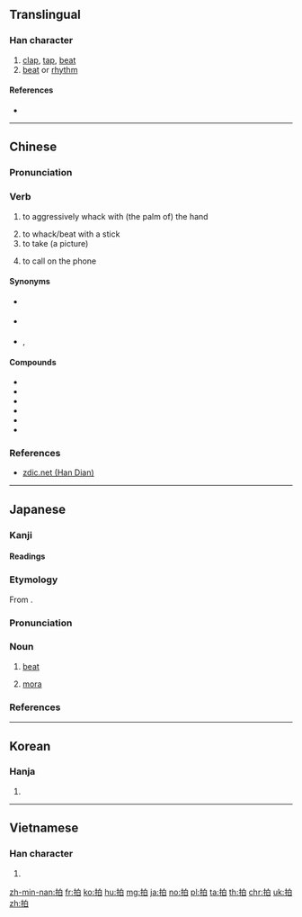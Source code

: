 ==Translingual==

===Han character===
{{Han char|rn=64|rad=手|as=05|sn=8|four=56000|canj=QHA|ids=⿰扌白}}

# [[clap]], [[tap]], [[beat]]
# [[beat]] or [[rhythm]]

====References====
* {{Han ref|kx=0425.070|dkj=11952|dj=0773.120|hdz=31854.030|uh=62CD|ud=25293|bh=A9E7|bd=43495}}

----

==Chinese==
{{zh-forms}}

===Pronunciation===
{{zh-pron
|m=pāi
|c=paak3
|mn=phah
|mc=y
|oc=y
|ma=zh-pāi.ogg
|cat=v,n
}}

===Verb===
{{zh-verb}}

# to aggressively whack with (the palm of) the hand
#: {{zh-usex|拍 尻川|to spank someone's bottom|MN}}
# to whack/beat with a stick
# to take (a picture)
#: {{zh-usex|他 拍 的 照片 全部 都 是 太 曝光 的。|The pictures he '''took''' are all overexposed.}}
# {{lb|zh|Min Nan}} to call on the phone
#: {{zh-usex|拍 電話|to call someone on the phone|MN}}
#: {{zh-usex|拍 手機|to call someone's cellphone|MN}}

====Synonyms====
* {{sense|to whack}} {{zh-l|打}}
* {{sense|to take a picture}} {{qualifier|Cantonese}} {{zh-l|影}}
* {{sense|to call on the phone}} {{qualifier|Min Nan}} {{zh-l|扣}}, {{qualifier|Mandarin|Cantonese}} {{zh-l|打}}

====Compounds====
* {{zh-l|拍板}}
* {{zh-l|拍馬屁}}
* {{zh-l|拍賣}}
* {{zh-l|拍攝}}
* {{zh-l|拍手}}
* {{zh-l|拍照}}

===References===
* [http://www.zdic.net/z/1a/js/62CD.htm zdic.net (Han Dian)]

{{zh-cat|Photography}}

----

==Japanese==

===Kanji===
{{ja-kanji|grade=c|rs=手05}}

====Readings====
{{ja-readings|goon=[[ひゃく]] (hyaku) {{non-joyo-reading}}|kanon=[[はく]] (haku)|kanyoon=[[ひょう]] (hyō)|kun=[[うつ]] (utsu)}}

===Etymology===
{{ja-kanjitab|はく|yomi=o}}
From {{etyl|ltc|ja|sort=はく}} {{m|zh|拍|tr=phæk}}.

===Pronunciation===
{{ja-pron|yomi=kanon|はく|acc=1|acc_ref=DJR,NHK}}

===Noun===
{{ja-noun|はく}}

# {{label|ja|music|sort=はく}} [[beat]]
# {{label|ja|phonology|sort=はく}} [[mora]]

===References===
<references/>

----

==Korean==

===Hanja===
{{ko-hanja|hangeul=박|eumhun=|rv=bak|mr=pak|y=pak}}

# {{defn|lang=ko|sort=手05}}

----

==Vietnamese==

===Han character===
{{vi-hantu|[[phếch]], [[phách]], [[vạch]], [[phạch]], [[phệch]]|rs=手05}}

# {{defn|lang=vi|sort=手05}}

[[zh-min-nan:拍]]
[[fr:拍]]
[[ko:拍]]
[[hu:拍]]
[[mg:拍]]
[[ja:拍]]
[[no:拍]]
[[pl:拍]]
[[ta:拍]]
[[th:拍]]
[[chr:拍]]
[[uk:拍]]
[[zh:拍]]